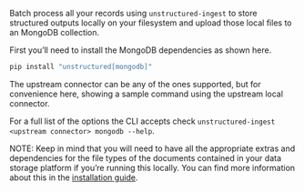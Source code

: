 Batch process all your records using `unstructured-ingest` to store structured outputs locally on your filesystem and upload those local files to an MongoDB collection.

First you’ll need to install the MongoDB dependencies as shown here.

```bash
pip install "unstructured[mongodb]"
```

The upstream connector can be any of the ones supported, but for convenience here, showing a sample command using the upstream local connector.


<CodeGroup>

  <MongoDBSh />

  <MongoDBPy />

</CodeGroup>


For a full list of the options the CLI accepts check `unstructured-ingest <upstream connector> mongodb --help`.

NOTE: Keep in mind that you will need to have all the appropriate extras and dependencies for the file types of the documents contained in your data storage platform if you’re running this locally. You can find more information about this in the [installation guide](/open-source/installation/overview).